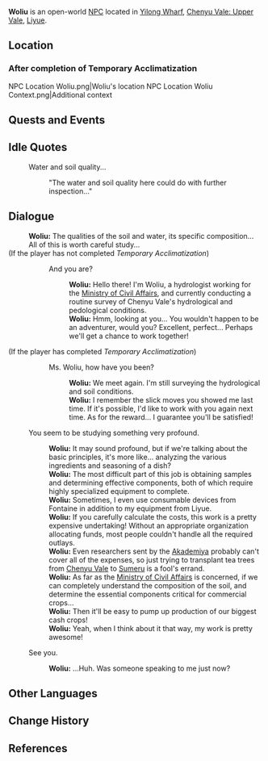 {{Meta
<!-- Remove this template after adding the missing info -->
|missing_NPC_profile  = yes
}}
{{Character Infobox
|type             = Open-World NPC
|image            = NPC Woliu.png
|realname         = <!-- Optional, if different from in-game name -->
|deceased         = <!-- Past (for deceased prior to events of the game) or free response -->
|region           = Liyue
|location         = Liyue
|affiliation      = Ministry of Civil Affairs
|title            = Hydrologist

|ancestry         = <!-- Clan/family -->
|father           = 
|mother           = 
|spouse           = 
|sibling          = 
|child            = 
|relative         = 

|voiceEN          = [[imdb:nm11326512|Whitney Holland]]<ref>Twitter: [https://twitter.com/WhitneyDHolland/status/1754928247991828568 EN VA Self Announcement]</ref>
|voiceCN          = 
|voiceJP          = 
|voiceKR          = 
|dialoguereward   = 
}}
'''Woliu''' is an open-world [[NPC]] located in [[Yilong Wharf]], [[Chenyu Vale: Upper Vale]], [[Liyue]].

==Location==
===After completion of Temporary Acclimatization===
<gallery>
NPC Location Woliu.png|Woliu's location
NPC Location Woliu Context.png|Additional context
</gallery>
<!--
==Profile==
Detailed story/lore information goes here.
''(To be added.)''

===Appearance===
Keep appearance section short and concise. Limit to 2 paragraphs with 3-4 sentences each.
''(To be added.)''
-->

==Quests and Events==
{{Quests and Events}}

==Idle Quotes==
{{Dialogue Start}}
: {{DIcon|Idle}} Water and soil quality...
:: {{A|VO Woliu 01.ogg}} "The water and soil quality here could do with further inspection..."
{{Dialogue End}}

==Dialogue==
{{Dialogue Start}}
:'''Woliu:''' The qualities of the soil and water, its specific composition... All of this is worth careful study...
;(If the player has not completed ''Temporary Acclimatization'')
::{{DIcon}} And you are?
:::'''Woliu:''' Hello there! I'm Woliu, a hydrologist working for the [[Ministry of Civil Affairs]], and currently conducting a routine survey of Chenyu Vale's hydrological and pedological conditions.
:::'''Woliu:''' Hmm, looking at you... You wouldn't happen to be an adventurer, would you? Excellent, perfect... Perhaps we'll get a chance to work together!
;(If the player has completed ''Temporary Acclimatization'')
::{{DIcon}} Ms. Woliu, how have you been?
:::'''Woliu:''' We meet again. I'm still surveying the hydrological and soil conditions.
:::'''Woliu:''' I remember the slick moves you showed me last time. If it's possible, I'd like to work with you again next time. As for the reward... I guarantee you'll be satisfied!
:{{DIcon}} You seem to be studying something very profound.
::'''Woliu:''' It may sound profound, but if we're talking about the basic principles, it's more like... analyzing the various ingredients and seasoning of a dish?
::'''Woliu:''' The most difficult part of this job is obtaining samples and determining effective components, both of which require highly specialized equipment to complete.
::'''Woliu:''' Sometimes, I even use consumable devices from Fontaine in addition to my equipment from Liyue.
::'''Woliu:''' If you carefully calculate the costs, this work is a pretty expensive undertaking! Without an appropriate organization allocating funds, most people couldn't handle all the required outlays.
::'''Woliu:''' Even researchers sent by the [[Akademiya]] probably can't cover all of the expenses, so just trying to transplant tea trees from [[Chenyu Vale]] to [[Sumeru]] is a fool's errand.
::'''Woliu:''' As far as the [[Ministry of Civil Affairs]] is concerned, if we can completely understand the composition of the soil, and determine the essential components critical for commercial crops...
::'''Woliu:''' Then it'll be easy to pump up production of our biggest cash crops!
::'''Woliu:''' Yeah, when I think about it that way, my work is pretty awesome!
:{{DIcon}} See you.
::'''Woliu:''' ...Huh. Was someone speaking to me just now?
{{Dialogue End}}
<!--
==Event Dialogue==
===Event Name===
{{Dialogue Start}}
:'''Woliu:'''
{{Dialogue End}}
-->
==Other Languages==
{{Other Languages|default_hidden=1
|en      = Woliu
|zhs     = 斡流
|zhs_rm  = Wòliú
|zht     = 斡流
|zht_rm  = Wòliú
|ja      = 斡流
|ja_rm   = Kanryuu{{Assumed}}
|ko      = 간유
|es      = Woliu
|fr      = Woliu
|ru      = Во Лю
|th      = Woliu
|vi      = Woliu
|de      = Woliu
|id      = Woliu
|pt      = Woliu
|tr      = Woliu
|it      = Woliu
}}

==Change History==
{{Change History|4.4}}

==References==
{{Reflist}}